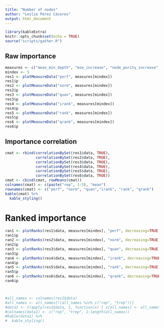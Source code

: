 ```yaml
---
title: "Number of nodes"
author: "Leslie Pérez Cáceres"
output: html_document
---
```


```r
library(kableExtra)
knitr::opts_chunk$set(echo = TRUE)
source("scripts/gather.R")
```

## Raw importance 

```r
measures <- c("mean_min_depth", "mse_increase", "node_purity_increase", "times_a_root", "no_of_nodes")
mindex <- 5
res1 <- plotMeasureData("perf", measures[mindex])
res1$p
res2 <- plotMeasureData("norm", measures[mindex])
res2$p
res3 <- plotMeasureData("quan", measures[mindex])
res3$p
res4 <- plotMeasureData("irank", measures[mindex])
res4$p
res5 <- plotMeasureData("rank", measures[mindex])
res5$p
res6 <- plotMeasureData("qrank", measures[mindex])
res6$p
```


## Importance correlation
```r
cmat <- rbind(correlationBySet(res1$data, TRUE),
              correlationBySet(res2$data, TRUE),
              correlationBySet(res3$data, TRUE),
              correlationBySet(res4$data, TRUE),
              correlationBySet(res5$data, TRUE),
              correlationBySet(res6$data, TRUE))
cmat <- cbind(cmat, rowMeans(cmat))
colnames(cmat) <- c(paste("rep", 1:5), "mean")
rownames(cmat) <- c("perf", "norm", "quan","irank", "rank", "qrank")
kable(cmat) %>%
  kable_styling()

```


# Ranked importance


```r
ran1 <- plotRanks(res1$data, measures[mindex], "perf", decreasing=TRUE)
ran1$p
ran2 <- plotRanks(res2$data, measures[mindex], "norm", decreasing=TRUE)
ran2$p
ran3 <- plotRanks(res3$data, measures[mindex], "quan", decreasing=TRUE)
ran3$p
ran4 <- plotRanks(res4$data, measures[mindex], "irank", decreasing=TRUE)
ran4$p
ran5 <- plotRanks(res5$data, measures[mindex], "rank", decreasing=TRUE)
ran5$p
ran6 <- plotRanks(res6$data, measures[mindex], "qrank", decreasing=TRUE)
ran6$p



#all_names <- colnames(res1$data)
#all_names <- all_names[!(all_names %in% c("rep", "trep"))]
#data1 <- t(apply(res1$data, 1, function(x) { x[all_names] <- all_names[order(x[all_names])]; return(x) }))
#colnames(data1) <- c("rep", "trep", 1:length(all_names))
#kable(data1) %>%
#  kable_styling()     

```
